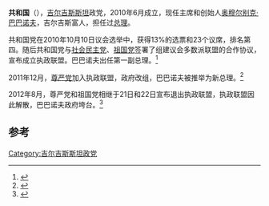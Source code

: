 {{Infobox Political Party
|country = 吉尔吉斯斯坦
|native_name = Республика
|party_name = 共和国
|colorcode = #0D98BA
|party_logo = Саясий партиясы «Республика» (логотип).svg
|leader = [[奥穆尔别克·巴巴诺夫|奥穆尔别克·巴巴诺夫]]
|foundation = 2010年
|ideology = [[自由社会主义|自由社会主义]]、[[自由保守主义|自由保守主义]]
|position = [[中间偏右|中间偏右]]至[[中间偏左|中间偏左]]
|headquarters = [[比什凯克|比什凯克]]
|website = http://www.republic.kg/
|seats1_title = [[最高议会_(吉尔吉斯斯坦)|最高议会]]
|seats1 = {{Infobox political party/seats|23|120|hex=#0D98BA}}
}}
'''共和国'''（{{lang-ky|Республика|Respublika}}），[[吉尔吉斯斯坦|吉尔吉斯斯坦]]政党，2010年6月成立，现任主席和创始人[[奥穆尔别克·巴巴诺夫|奥穆尔别克·巴巴诺夫]]，吉尔吉斯富人，担任过[[吉尔吉斯斯坦总理|总理]]。

共和国党在2010年10月10日议会选举中，获得13%的选票和23个议席，排名第四。随后共和国党与[[吉尔吉斯斯坦社会民主党|社会民主党]]、[[吉尔吉斯斯坦祖国党|祖国党]]签署了组建议会多数派联盟的合作协议，宣布成立执政联盟。巴巴诺夫出任第一副总理。<ref>{{cite news| url=http://paper.people.com.cn/rmrb/html/2010-12/01/nw.D110000renmrb_20101201_7-03.htm| title=吉议会多数联盟诞生| publisher=[[人民日报|人民日报]]| date=2010年12月1日| deadurl=yes| archiveurl=https://web.archive.org/web/20140415224004/http://paper.people.com.cn/rmrb/html/2010-12/01/nw.D110000renmrb_20101201_7-03.htm| archivedate=2014年4月15日| accessdate=2014年4月14日}}</ref>

2011年12月，[[吉尔吉斯斯坦尊严党|尊严党]]加入执政联盟，政府改组，巴巴诺夫被推举为新总理。<ref>{{cite news | url=http://news.xinhuanet.com/2011-12/24/c_122476189.htm | title=巴巴诺夫当选吉尔吉斯斯坦总理 | publisher=[[新华网|新华网]] | date=2011年12月24日 | accessdate=2014年4月14日 | archive-date=2014年5月2日 | archive-url=https://web.archive.org/web/20140502184632/http://news.xinhuanet.com/2011-12/24/c_122476189.htm | dead-url=no }}</ref>

2012年8月，尊严党和祖国党相继于21日和22日宣布退出执政联盟，执政联盟因此解散，巴巴诺夫政府垮台。<ref>{{cite news| url=http://news.takungpao.com/world/focus/2012-08/978641.html| title=吉尔吉斯斯坦议会执政联盟解散 两党要求总理辞职| publisher=国际在线| date=2012-08-23| deadurl=yes| archiveurl=https://web.archive.org/web/20140415171528/http://news.takungpao.com/world/focus/2012-08/978641.html| archivedate=2014-04-15| accessdate=2014-04-14}}</ref>

==参考==
{{reflist}}

[[Category:吉尔吉斯斯坦政党|Category:吉尔吉斯斯坦政党]]